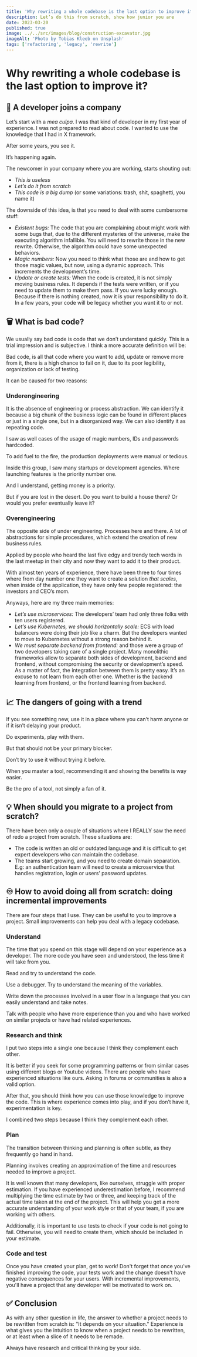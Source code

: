 ```yaml
---
title: 'Why rewriting a whole codebase is the last option to improve it?'
description: Let’s do this from scratch, show how junior you are
date: 2023-03-20
published: true
image: ../../src/images/blog/construction-excavator.jpg
imageAlt: 'Photo by Tobias Kleeb on Unsplash'
tags: ['refactoring', 'legacy', 'rewrite']
---
```


# Why rewriting a whole codebase is the last option to improve it?

## 💼 A developer joins a company

Let’s start with a _mea culpa_. I was that kind of developer in my first year of experience. I was not prepared to read about code. I wanted to use the knowledge that I had in X framework.

After some years, you see it.

It’s happening again.

The newcomer in your company where you are working, starts shouting out:

- _This is useless_
- _Let’s do it from scratch_
- _This code is a big dump_ (or some variations: trash, shit, spaghetti, you name it)

The downside of this idea, is that you need to deal with some cumbersome stuff:

- _Existent bugs:_ The code that you are complaining about might work with some bugs that, due to the different mysteries of the universe, make the executing algorithm infallible. You will need to rewrite those in the new rewrite. Otherwise, the algorithm could have some unexpected behaviors.
- _Magic numbers:_ Now you need to think what those are and how to get those magic values, but now, using a dynamic approach. This increments the development’s time.
- _Update or create tests:_ When the code is created, it is not simply moving business rules. It depends if the tests were written, or if you need to update them to make them pass. If you were lucky enough. Because if there is nothing created, now it is your responsibility to do it. In a few years, your code will be legacy whether you want it to or not.

## 🗑️ What is bad code?

We usually say bad code is code that we don’t understand quickly. This is a trial impression and is subjective. I think a more accurate definition will be:

Bad code, is all that code where you want to add, update or remove more from it, there is a high chance to fail on it, due to its poor legibility, organization or lack of testing.

It can be caused for two reasons:

### Underengineering

It is the absence of engineering or process abstraction. We can identify it because a big chunk of the business logic can be found in different places or just in a single one, but in a disorganized way. We can also identify it as repeating code.

I saw as well cases of the usage of magic numbers, IDs and passwords hardcoded.

To add fuel to the fire, the production deployments were manual or tedious.

Inside this group, I saw many startups or development agencies. Where launching features is the priority number one.

And I understand, getting money is a priority.

But if you are lost in the desert. Do you want to build a house there? Or would you prefer eventually leave it?

### Overengineering

The opposite side of under engineering. Processes here and there. A lot of abstractions for simple procesdures, which extend the creation of new business rules.

Applied by people who heard the last five edgy and trendy tech words in the last meetup in their city and now they want to add it to their product.

With almost ten years of experience, there have been three to four times where from day number one they want to create a solution _that scales_, when inside of the application, they have only few people registered: the investors and CEO’s mom.

Anyways, here are my three main memories:

- _Let’s use microservices:_ The developers’ team had only three folks with ten users registered.
- _Let’s use Kubernetes, we should horizontally scale:_ ECS with load balancers were doing their job like a charm. But the developers wanted to move to Kubernetes without a strong reason behind it.
- _We must separate backend from frontend:_ and those were a group of two developers taking care of a single project. Many monolithic frameworks allow to separate both sides of development, backend and frontend, without compromising the security or development’s speed. As a matter of fact, the integration between them is pretty easy. It’s an excuse to not learn from each other one. Whether is the backend learning from frontend, or the frontend learning from backend.

## 📈 The dangers of going with a trend

If you see something new, use it in a place where you can’t harm anyone or if it isn’t delaying your product.

Do experiments, play with them.

But that should not be your primary blocker.

Don’t try to use it without trying it before.

When you master a tool, recommending it and showing the benefits is way easier.

Be the pro of a tool, not simply a fan of it.

## 💡 When should you migrate to a project from scratch?

There have been only a couple of situations where I REALLY saw the need of redo a project from scratch. These situations are:

- The code is written an old or outdated language and it is difficult to get expert developers who can maintain the codebase.
- The teams start growing, and you need to create domain separation. E.g: an authentication team will need to create a microservice that handles registration, login or users’ password updates.

## ♾️ How to avoid doing all from scratch: doing incremental improvements

There are four steps that I use. They can be useful to you to improve a project. Small improvements can help you deal with a legacy codebase.

### Understand

The time that you spend on this stage will depend on your experience as a developer. The more code you have seen and understood, the less time it will take from you.

Read and try to understand the code.

Use a debugger. Try to understand the meaning of the variables.

Write down the processes involved in a user flow in a language that you can easily understand and take notes.

Talk with people who have more experience than you and who have worked on similar projects or have had related experiences.

### Research and think

I put two steps into a single one because I think they complement each other.

It is better if you seek for some programming patterns or from similar cases using different blogs or Youtube videos. There are people who have experienced situations like ours. Asking in forums or communities is also a valid option.

After that, you should think how you can use those knowledge to improve the code. This is where experience comes into play, and if you don’t have it, experimentation is key.

I combined two steps because I think they complement each other.

### Plan

The transition between thinking and planning is often subtle, as they frequently go hand in hand.

Planning involves creating an approximation of the time and resources needed to improve a project.

It is well known that many developers, like ourselves, struggle with proper estimation. If you have experienced underestimation before, I recommend multiplying the time estimate by two or three, and keeping track of the actual time taken at the end of the project. This will help you get a more accurate understanding of your work style or that of your team, if you are working with others.

Additionally, it is important to use tests to check if your code is not going to fail. Otherwise, you will need to create them, which should be included in your estimate.

### Code and test

Once you have created your plan, get to work! Don't forget that once you've finished improving the code, your tests work and the change doesn't have negative consequences for your users. With incremental improvements, you'll have a project that any developer will be motivated to work on.

## ✅ Conclusion

As with any other question in life, the answer to whether a project needs to be rewritten from scratch is: "It depends on your situation." Experience is what gives you the intuition to know when a project needs to be rewritten, or at least when a slice of it needs to be remade.

Always have research and critical thinking by your side.
